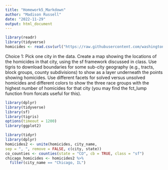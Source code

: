 ```yaml
---
title: "Homework5_Markdown"
author: "Madison Russell"
date: "2022-11-29"
output: html_document
---
```


```r
library(readr)
library(tidyverse)
homicides <- read.csv(url("https://raw.githubusercontent.com/washingtonpost/data-homicides/master/homicide-data.csv"))
```

Choice 1: Pick one city in the data. Create a map showing the locations of the homicides in that city, using the sf framework discussed in class. Use tigris to download boundaries for some sub-city geography (e.g., tracts, block groups, county subdivisions) to show as a layer underneath the points showing homicides. Use different facets for solved versus unsolved homicides and different colors to show the three race groups with the highest number of homicides for that city (you may find the fct_lump function from forcats useful for this).


```r
library(dplyr)
library(tidyverse)
library(sf)
library(tigris)
options(timeout = 1200)
library(ggplot2)

```



```r
library(tidyr)
library(dplyr)
homicides2 <- unite(homicides, city_name,
sep = ", ", remove = FALSE, c(city, state))
co_counties <- counties(state = "CO", cb = TRUE, class = "sf")
chicago_homicides <- homicides2 %>% 
  filter(city_name == "Chicago, IL")

```


